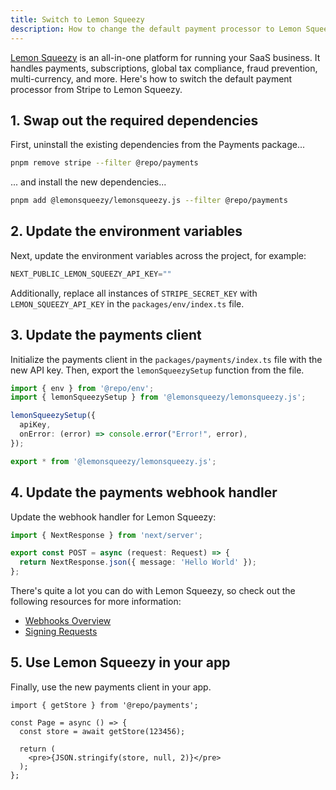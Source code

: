 ```yaml
---
title: Switch to Lemon Squeezy
description: How to change the default payment processor to Lemon Squeezy.
---
```


[Lemon Squeezy](https://www.lemonsqueezy.com) is an all-in-one platform for running your SaaS business. It handles payments, subscriptions, global tax compliance, fraud prevention, multi-currency, and more. Here's how to switch the default payment processor from Stripe to Lemon Squeezy.

## 1. Swap out the required dependencies

First, uninstall the existing dependencies from the Payments package...

```sh title="Terminal"
pnpm remove stripe --filter @repo/payments
```

... and install the new dependencies...

```sh title="Terminal"
pnpm add @lemonsqueezy/lemonsqueezy.js --filter @repo/payments
```

## 2. Update the environment variables

Next, update the environment variables across the project, for example:

```js title="apps/app/.env"
NEXT_PUBLIC_LEMON_SQUEEZY_API_KEY=""
```

Additionally, replace all instances of `STRIPE_SECRET_KEY` with `LEMON_SQUEEZY_API_KEY` in the `packages/env/index.ts` file.

## 3. Update the payments client

Initialize the payments client in the `packages/payments/index.ts` file with the new API key. Then, export the `lemonSqueezySetup` function from the file.

```ts title="packages/payments/index.ts"
import { env } from '@repo/env';
import { lemonSqueezySetup } from '@lemonsqueezy/lemonsqueezy.js';

lemonSqueezySetup({
  apiKey,
  onError: (error) => console.error("Error!", error),
});

export * from '@lemonsqueezy/lemonsqueezy.js';
```

## 4. Update the payments webhook handler

Update the webhook handler for Lemon Squeezy:

```ts title="apps/api/app/webhooks/payments/route.ts"
import { NextResponse } from 'next/server';

export const POST = async (request: Request) => {
  return NextResponse.json({ message: 'Hello World' });
};
```

There's quite a lot you can do with Lemon Squeezy, so check out the following resources for more information:

- [Webhooks Overview](https://docs.lemonsqueezy.com/guides/developer-guide/webhooks)
- [Signing Requests](https://docs.lemonsqueezy.com/help/webhooks/signing-requests)

## 5. Use Lemon Squeezy in your app

Finally, use the new payments client in your app.

```tsx title="apps/app/app/(authenticated)/page.tsx"
import { getStore } from '@repo/payments';

const Page = async () => {
  const store = await getStore(123456);

  return (
    <pre>{JSON.stringify(store, null, 2)}</pre>
  );
};
```
